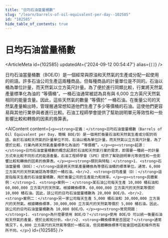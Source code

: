```yaml
---
title: "日均石油當量桶數"
slug: "/learn/barrels-of-oil-equivalent-per-day--102585"
id: "102585"
hide_table_of_contents: true
---
```



# 日均石油當量桶數

<ArticleMeta id={102585} updatedAt={'2024-09-12 00:54:47'} alias={`[]`} />
<div className='border-solid border-b border-t-0 my-4 border-[var(--ifm-color-gray-300)]' />

日均石油當量桶數（BOE/D）是一個經常與原油和天然氣的生產或分配一起使用的術語。許多石油公司生產這兩種商品，但每種商品的計量單位是不同的。石油以桶為單位計量，而天然氣以立方英尺計量。為了便於進行同類比較，行業將天然氣產量標準化為油的 “等價桶”。一桶石油通常被認為具有與 6,000 立方英尺天然氣相同的能量含量。因此，這些天然氣的數量 “等價於” 一桶石油。在衡量公司的天然氣產量輸出時，管理層通常想知道他們生產了多少等價桶的石油。這使他們更容易與其他行業參與者進行比較。石油工程師學會提供了幫助説明單元等效性和一些影響比較和轉換的因素的換算表。

<AIContent content={`<p><strong>定義：</strong>日均石油當量桶數（Barrels of Oil Equivalent per Day，簡稱 BOE/D）是一個用於衡量石油和天然氣生產或分配的術語。由於石油和天然氣的計量單位不同，石油以桶為單位計量，而天然氣以立方英尺計量，為了便於比較，行業內將天然氣產量標準化為油的 “等價桶”。</p><p><strong>起源：</strong>日均石油當量桶數的概念起源於石油和天然氣行業的需求，即需要一種統一的計量方式來比較不同形式的能源產量。石油工程師學會（SPE）提供了幫助説明單元等效性和一些影響比較和轉換的因素的換算表。</p><p><strong>類別與特點：</strong>1. <strong>石油當量桶（BOE）：</strong>這是將天然氣產量轉換為等價石油桶的標準單位。通常，6,000 立方英尺的天然氣被認為等價於一桶石油。<br/>2. <strong>日均產量（D）：</strong>這是指每天生產的石油當量桶數，用於衡量公司的生產能力和效率。</p><p><strong>具體案例：</strong>1. <strong>案例一：</strong>某石油公司每天生產 10,000 桶石油和 60,000,000 立方英尺的天然氣。根據轉換標準，60,000,000 立方英尺的天然氣等價於 10,000 桶石油。因此，該公司的日均石油當量桶數為 20,000 BOE/D。<br/>2. <strong>案例二：</strong>另一家公司每天生產 5,000 桶石油和 30,000,000 立方英尺的天然氣。根據轉換標準，30,000,000 立方英尺的天然氣等價於 5,000 桶石油。因此，該公司的日均石油當量桶數為 10,000 BOE/D。</p><p><strong>常見問題：</strong>1. <strong>為什麼要使用 BOE/D？</strong>使用 BOE/D 可以統一衡量石油和天然氣的產量，便於比較和分析。<br/>2. <strong>轉換標準是否固定？</strong>通常情況下，6,000 立方英尺的天然氣等價於一桶石油，但具體轉換標準可能會因地區和條件而有所不同。</p>`} id={102585} />
